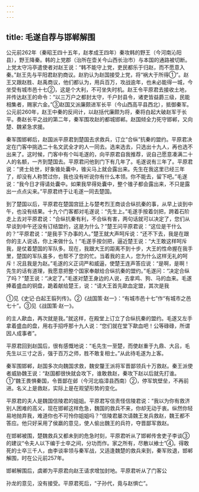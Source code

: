 ```yaml
---
---
---
```

title: 毛遂自荐与邯郸解围
---



公元前262年（秦昭王四十五年，赵孝成王四年）秦攻韩的野王（今河南沁阳县），野王降秦。韩的上党郡（治所在壶关今山西长治市）与本国的通路被切断。上党太守冯亭遣使者对赵王说：“韩不能守上党，吏民都乐于归赵，而不愿意入秦。”赵王先与平阳君赵豹商议。赵豹认为赵国接受上党，将“祸大于所得①”。赵王又跟赵胜、赵禹商议，他们都认为，用兵百万，攻战逾年，也未必能得一城，今坐受有城市邑十七②，这是个大利，不可坐失时机。赵王令平原君去接收土地，并传达赵王的命令：“以三万户之都封太守，千户封县令，诸吏皆益爵三级，民能相集者，赐家六金。”③赵国又派廉颇进军长平（今山西高平县西北），抵御秦军。公元前260年，赵王中秦的反间计，以赵括代廉颇为将，秦将白起大破赵军于长平。奏赵长平之战的第二年，秦军围攻赵的都城邯郸。赵国倾全力死守邯郸，又向楚、魏紧急求援。

秦军围邯郸后，赵国派平原君到楚国去求救兵，订立“合纵”抗秦的盟约。平原君决定在门客中挑选二十名文武全才的人一同去。选来选去，只选出十九人，再也选不出来了。这时候，门客中有个叫毛遂的，向平原君自我推荐，说自己愿意凑满二十人的名额，一齐到楚国去。平原君问他到门下有几年了。毛遂说有三年了。平原君说：“贤士处世，好象锥处囊中，锥尖马上就会露出来。先生在我这里已经三年了，却没有人称赞过你，我也没有听说你有什么本领。你不能去，留下吧。”毛遂说：“我今日才得请处囊中。如果我早得处囊中，整个锥子都会露出来，不只是露出一点点尖来。”平原君终于让毛遂一同去楚国。

到了楚国以后，平原君在楚国宫廷上与楚考烈王商谈合纵抗秦的事，从早上谈到中午，也没有结果。十九个门客都对毛遂说：“先生上。”毛遂手按着剑把，跨着石阶走上去对平原君说：“合纵抗秦有利，不合纵有害，两句话就可以决定了，您们从早谈到中午还没有订结盟约，这是为什么？”楚王问平原君说：“这位是干什么的？”平原君说：“是我手下办事的人。”楚王就大声呵斥说：“还不下去，我是在跟你的主人说话，你上来做什么！”毛遂手按剑把，逼近楚王说：“大王敢这样呵斥我，是仗着楚国的军队多。现在，我跟大王的距离不到十步，大王的性命握在我手里，楚国的军队虽多，也帮不了您的忙。当着我的主人，您为什么这样无礼的呵斥！况且我是为赵。”毛遂的义正词严和威逼，使楚王连声答应说：“是啊，是啊！先生的话有道理，我愿意把整个国家奉献给合纵抗秦的盟约。”毛遂问：“决定合纵了吗？”楚王说：“决定了。”毛遂对楚王身边的人说，去拿鸡、狗、马的血来。毛遂捧着盛血的铜盘，跪着献给楚王，说：“请大王首先歃血定盟，其次是我

①见《史记·白起王翦列传》。②《战国策·赵一》：“有城市邑十七”作“有城市之邑七十”。③见《战国策·赵一》。

的主人歃血，再次就是我。”就这样，在殿堂上订立了合纵抗秦的盟约。毛遂又左手拿着盛血的盘，用右手招呼那十九人说：“您们就在堂下歃血吧！公等碌碌，所谓因人成事者”。

平原君回到赵国后，很有感慨地说：“毛先生一至楚，而使赵重于九鼎、大吕，毛先生以三寸之舌，强于百万之师，胜不敢复相士。”从此待毛遂为上客。

秦军围邯郸，赵国多次向魏国求救，魏安釐王派将军晋鄙领兵十万救赵。秦王派使者威胁魏王说：“赵国都很快就会攻下，谁敢救赵，秦攻下赵以后就先打谁。①”魏王畏惧秦国，令晋鄙在邺（今河北临漳县西南）②，停军筑壁垒，不再前进。名义上是救赵，实际上是在观望形势的变化。

平原君的夫人是魏国信陵君的姐姐。平原君写信责怪信陵君说：“我以为你有救济别人困难的高义，现在邯郸这样危急，魏国的救兵不来，你却无动于衷。纵然你轻易地抛弃我，难道你也不可怜你姐姐吗？”信陵君屡次请魏王发兵救赵，魏王都不答应。他只好采用了侯嬴的意见，使人偷出魏王的兵符，夺晋鄙军救赵。

在邯郸被围，楚魏救兵又都未到的危急时刻，平原君听从了邯郸传舍吏子李谈③的建议“令夫人以下编于士卒之间，分功而作。家之所有，尽散以飨士”④。得敢死的士卒三千人，由李谈率领与秦军战，又适逢魏楚的救兵来到，秦军败退，邯郸解围，时在公元前257年。

邯郸解围后，虞卿为平原君向赵王请求增加封地。平原君听从了门客公

孙龙的意见，没有接受。平原君死后，“子孙代，竟与赵惧亡”。